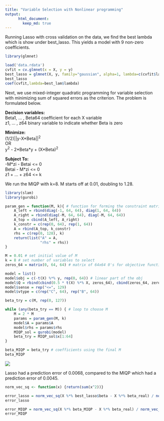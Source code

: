 ---
title: "Variable Selection with Nonlinear programming"
output:  
      html_document:  
        keep_md: true 
---


Running Lasso with cross validation on the data, we find the best lambda which is show under best_lasso. This yields a model with 9 non-zero coefficients.
```{r}
library(glmnet)

load('data.rdata')
cvfit = cv.glmnet(x = X, y = y)
best_lasso = glmnet(X, y, family="gaussian", alpha=1, lambda=c(cvfit$lambda.min))
best_lasso
coef(cvfit,lambda=best_lam$lambda)
```

Next, we use mixed-integer quadratic programming for variable selection with minimizing sum of squared errors as the criterion. The problem is formulated below.

**Decision variables:**  
Beta1, ... , Beta64 coefficient for each X variable  
z1, ... , z64 binary variable to indicate whether Beta is zero

**Minimize:**  
(1/2)||y-X\*Beta||^2^  
OR  
y^2^ - 2\*Beta\*y + (X\*Beta)^2^

**Subject To:**  
-M\*zi - Betai <= 0  
Betai - M\*zi <= 0  
z1 + ... + z64 <= k
                
We run the MIQP with k=8. M starts off at 0.01, doubling to 1.28.
```{r}
library(slam)
library(gurobi)

param_gen = function(M, k){ # function for forming the constraint matrix
    A_left = rbind(diag(-1, 64, 64), diag(1, 64, 64))
    A_right = rbind(diag(-M, 64, 64), diag(-M, 64, 64))
    A_top = cbind(A_left, A_right)
    k_constr = c(rep(0, 64), rep(1, 64))
    A = rbind(A_top, k_constr)
    rhs = c(rep(0, 128), k)
    return(list("A" = A, 
                "rhs" = rhs))
}

M = 0.01 # set initial value of M
k = 8 # set number of variables to select
zeros_64 = matrix(0, 64, 64) # matrix of 64x64 0's for objective function

model = list()
model$obj = c(-t(X) %*% y, rep(0, 64)) # linear part of the obj
model$Q = rbind(cbind(0.5 * t(X) %*% X, zeros_64), cbind(zeros_64, zeros_64)) # quadratic part of the obj
model$sense = rep("<=", 129)
model$vtype = c(rep("C", 64), rep("B", 64))

beta_try = c(M, rep(0, 127))

while (any(beta_try == M)) { # loop to choose M
    M = 2 * M
    params = param_gen(M, k)
    model$A = params$A
    model$rhs = params$rhs
    MIQP_sol = gurobi(model)
    beta_try = MIQP_sol$x[1:64]
}

beta_MIQP = beta_try # coefficients using the final M
beta_MIQP
```
  
![](proj3_q3.PNG)
  
Lasso had a prediction error of 0.0068, compared to the MIQP which had a prediction error of 0.0045.
```{r}
norm_vec_sq <- function(x) {return(sum(x^2))}

error_lasso = norm_vec_sq(X %*% best_lasso$beta - X %*% beta_real) / norm_vec_sq(X %*% beta_real)
error_lasso

error_MIQP = norm_vec_sq(X %*% beta_MIQP - X %*% beta_real) / norm_vec_sq(X %*% beta_real)
error_MIQP
```
